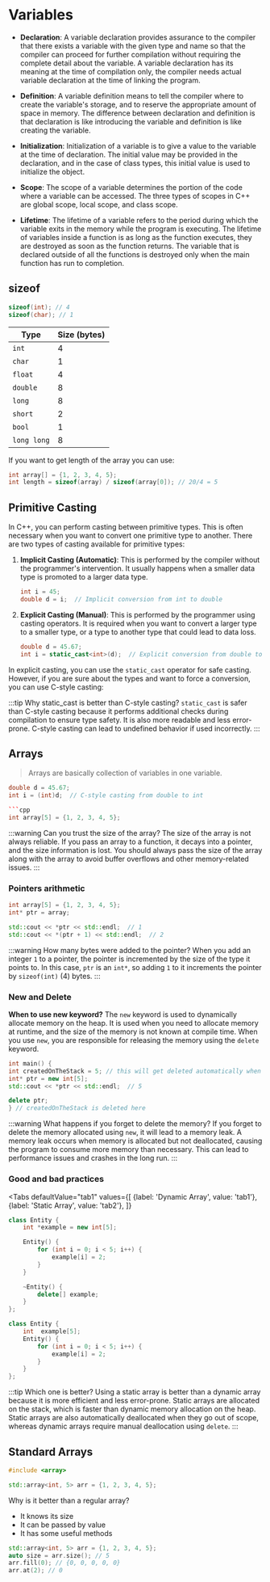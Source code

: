 
# Variables

- **Declaration**: A variable declaration provides assurance to the compiler that there exists a variable with the given type and name so that the compiler can proceed for further compilation without requiring the complete detail about the variable. A variable declaration has its meaning at the time of compilation only, the compiler needs actual variable declaration at the time of linking the program.

- **Definition**: A variable definition means to tell the compiler where to create the variable's storage, and to reserve the appropriate amount of space in memory. The difference between declaration and definition is that declaration is like introducing the variable and definition is like creating the variable.

- **Initialization**: Initialization of a variable is to give a value to the variable at the time of declaration. The initial value may be provided in the declaration, and in the case of class types, this initial value is used to initialize the object.

- **Scope**: The scope of a variable determines the portion of the code where a variable can be accessed. The three types of scopes in C++ are global scope, local scope, and class scope.

- **Lifetime**: The lifetime of a variable refers to the period during which the variable exits in the memory while the program is executing. The lifetime of variables inside a function is as long as the function executes, they are destroyed as soon as the function returns. The variable that is declared outside of all the functions is destroyed only when the main function has run to completion.

## sizeof

```cpp
sizeof(int); // 4
sizeof(char); // 1
```

| Type       | Size (bytes) |
|------------|--------------|
| `int`      | 4            |
| `char`     | 1            |
| `float`    | 4            |
| `double`   | 8            |
| `long`     | 8            |
| `short`    | 2            |
| `bool`     | 1            |
| `long long`| 8            |

If you want to get length of the array you can use:
```cpp
int array[] = {1, 2, 3, 4, 5};
int length = sizeof(array) / sizeof(array[0]); // 20/4 = 5
```
## Primitive Casting

In C++, you can perform casting between primitive types. This is often necessary when you want to convert one primitive type to another. There are two types of casting available for primitive types:

1. **Implicit Casting (Automatic)**: This is performed by the compiler without the programmer's intervention. It usually happens when a smaller data type is promoted to a larger data type.

    ```cpp
    int i = 45;
    double d = i;  // Implicit conversion from int to double
    ```

2. **Explicit Casting (Manual)**: This is performed by the programmer using casting operators. It is required when you want to convert a larger type to a smaller type, or a type to another type that could lead to data loss.

    ```cpp
    double d = 45.67;
    int i = static_cast<int>(d);  // Explicit conversion from double to int
    ```

In explicit casting, you can use the `static_cast` operator for safe casting. However, if you are sure about the types and want to force a conversion, you can use C-style casting:

:::tip Why static_cast is better than C-style casting?
`static_cast` is safer than C-style casting because it performs additional checks during compilation to ensure type safety. It is also more readable and less error-prone. C-style casting can lead to undefined behavior if used incorrectly.
:::

## Arrays 
> Arrays are basically collection of variables in one variable.

```cpp
double d = 45.67;
int i = (int)d;  // C-style casting from double to int

```cpp
int array[5] = {1, 2, 3, 4, 5};
```

:::warning Can you trust the size of the array?
The size of the array is not always reliable. If you pass an array to a function, it decays into a pointer, and the size information is lost. You should always pass the size of the array along with the array to avoid buffer overflows and other memory-related issues.
:::

### Pointers arithmetic

```cpp
int array[5] = {1, 2, 3, 4, 5};
int* ptr = array;

std::cout << *ptr << std::endl;  // 1
std::cout << *(ptr + 1) << std::endl;  // 2
```
:::warning How many bytes were added to the pointer?
When you add an integer `1` to a pointer, the pointer is incremented by the size of the type it points to. In this case, `ptr` is an `int*`, so adding `1` to it increments the pointer by `sizeof(int)`  (4) bytes.
:::

### New and Delete

**When to use new keyword?**
The `new` keyword is used to dynamically allocate memory on the heap. It is used when you need to allocate memory at runtime, and the size of the memory is not known at compile time. When you use `new`, you are responsible for releasing the memory using the `delete` keyword.

```cpp
int main() {
int createdOnTheStack = 5; // this will get deleted automatically when it goes out of scope
int* ptr = new int[5];
std::cout << *ptr << std::endl;  // 5

delete ptr; 
} // createdOnTheStack is deleted here
```

:::warning What happens if you forget to delete the memory?
If you forget to delete the memory allocated using `new`, it will lead to a memory leak. A memory leak occurs when memory is allocated but not deallocated, causing the program to consume more memory than necessary. This can lead to performance issues and crashes in the long run.
:::


### Good and bad practices


<Tabs
  defaultValue="tab1"
  values={[
    {label: 'Dynamic Array', value: 'tab1'},
    {label: 'Static Array', value: 'tab2'},
  ]}
>

<TabItem value="tab1">

```cpp
class Entity {
    int *example = new int[5];

    Entity() {
        for (int i = 0; i < 5; i++) {
            example[i] = 2;
        }
    }

    ~Entity() {
        delete[] example;
    }
};
```

</TabItem>

<TabItem value="tab2">

```cpp
class Entity {
    int  example[5];
    Entity() {
        for (int i = 0; i < 5; i++) {
            example[i] = 2;
        }
    }
};
```

</TabItem>

</Tabs>

:::tip Which one is better?
Using a static array is better than a dynamic array because it is more efficient and less error-prone. Static arrays are allocated on the stack, which is faster than dynamic memory allocation on the heap. Static arrays are also automatically deallocated when they go out of scope, whereas dynamic arrays require manual deallocation using `delete`.
:::


## Standard Arrays

```cpp
#include <array>

std::array<int, 5> arr = {1, 2, 3, 4, 5};
```
Why is it better than a regular array?
- It knows its size
- It can be passed by value
- It has some useful methods

```cpp
std::array<int, 5> arr = {1, 2, 3, 4, 5};
auto size = arr.size(); // 5
arr.fill(0); // {0, 0, 0, 0, 0}
arr.at(2); // 0
```
